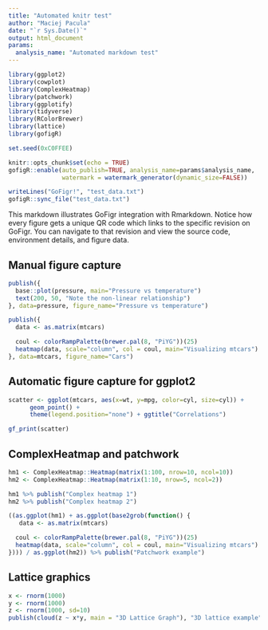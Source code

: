```yaml
---
title: "Automated knitr test"
author: "Maciej Pacula"
date: "`r Sys.Date()`"
output: html_document
params:
  analysis_name: "Automated markdown test"
---
```


```r
library(ggplot2)
library(cowplot)
library(ComplexHeatmap)
library(patchwork)
library(ggplotify)
library(tidyverse)
library(RColorBrewer)
library(lattice)
library(gofigR)

set.seed(0xC0FFEE)

knitr::opts_chunk$set(echo = TRUE)
gofigR::enable(auto_publish=TRUE, analysis_name=params$analysis_name,
               watermark = watermark_generator(dynamic_size=FALSE))

writeLines("GoFigr!", "test_data.txt")
gofigR::sync_file("test_data.txt")
```

This markdown illustrates GoFigr integration with Rmarkdown. Notice how every figure gets a unique QR code which links to the specific revision on GoFigr. You can navigate to that revision and view the source code, environment details, and figure data.

## Manual figure capture

```r
publish({
  base::plot(pressure, main="Pressure vs temperature")
  text(200, 50, "Note the non-linear relationship")
}, data=pressure, figure_name="Pressure vs temperature")

publish({
  data <- as.matrix(mtcars)

  coul <- colorRampPalette(brewer.pal(8, "PiYG"))(25)
  heatmap(data, scale="column", col = coul, main="Visualizing mtcars")
}, data=mtcars, figure_name="Cars")
```

## Automatic figure capture for ggplot2

```r
scatter <- ggplot(mtcars, aes(x=wt, y=mpg, color=cyl, size=cyl)) +
      geom_point() +
      theme(legend.position="none") + ggtitle("Correlations")

gf_print(scatter)
```

## ComplexHeatmap and patchwork

```r
hm1 <- ComplexHeatmap::Heatmap(matrix(1:100, nrow=10, ncol=10))
hm2 <- ComplexHeatmap::Heatmap(matrix(1:10, nrow=5, ncol=2))

hm1 %>% publish("Complex heatmap 1")
hm2 %>% publish("Complex heatmap 2")
```

```r
((as.ggplot(hm1) + as.ggplot(base2grob(function() {
   data <- as.matrix(mtcars)

  coul <- colorRampPalette(brewer.pal(8, "PiYG"))(25)
  heatmap(data, scale="column", col = coul, main="Visualizing mtcars")
}))) / as.ggplot(hm2)) %>% publish("Patchwork example")
```


## Lattice graphics

```r
x <- rnorm(1000)
y <- rnorm(1000)
z <- rnorm(1000, sd=10) 
publish(cloud(z ~ x*y, main = "3D Lattice Graph"), "3D lattice example")
```
